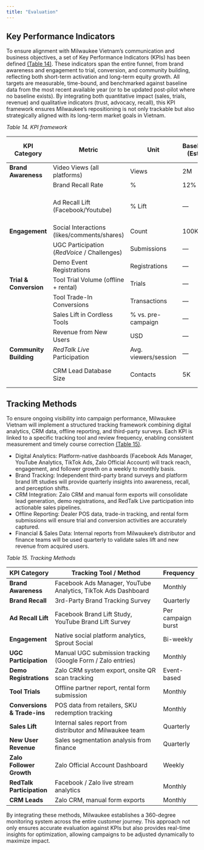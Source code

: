 ```yaml
---
title: "Evaluation"
---
```


## Key Performance Indicators

To ensure alignment with Milwaukee Vietnam’s communication and business objectives, a set of Key Performance Indicators (KPIs) has been defined [(Table 14)](#tb14). These indicators span the entire funnel, from brand awareness and engagement to trial, conversion, and community building, reflecting both short-term activation and long-term equity growth. All targets are measurable, time-bound, and benchmarked against baseline data from the most recent available year (or to be updated post-pilot where no baseline exists). By integrating both quantitative impact (sales, trials, revenue) and qualitative indicators (trust, advocacy, recall), this KPI framework ensures Milwaukee’s repositioning is not only trackable but also strategically aligned with its long-term market goals in Vietnam.

:::{#KPI}
<a id="tb14"></a>*Table 14. KPI framework*

| **KPI Category**     | **Metric**                                   | **Unit**        | **Baseline (Est.)** | **12-Month Target**                 |
|-----------------------|-----------------------------------------------|-----------------|---------------------|-------------------------------------|
| **Brand Awareness**   | Video Views (all platforms)                   | Views           | 2M                  | 10M+ total                          |
|                       | Brand Recall Rate                            | %               | 12%                 | ≥ 25%                               |
|                       | Ad Recall Lift (Facebook/Youtube)                       | % Lift          | —                   | +8–12% per campaign burst           |
| **Engagement**        | Social Interactions (likes/comments/shares)  | Count           | 100K                | 400K+ total                         |
|                       | UGC Participation (*RedVoice* / Challenges)  | Submissions     | —                   | ≥ 1,000                             |
|                       | Demo Event Registrations                     | Registrations   | —                   | ≥ 10,000                            |
| **Trial & Conversion**| Tool Trial Volume (offline + rental)         | Trials          | —                   | ≥ 15,000                            |
|                       | Tool Trade-In Conversions                    | Transactions    | —                   | ≥ 2,500                             |
|                       | Sales Lift in Cordless Tools                 | % vs. pre-campaign | —                | ≥ +30% YoY                          |
|                       | Revenue from New Users                       | USD             | —                   | ≥ $1.5M                             |
| **Community Building**| *RedTalk Live* Participation                 | Avg. viewers/session | —               | ≥ 3,000                             |
|                       | CRM Lead Database Size                       | Contacts        | 5K                  | ≥ 30K qualified leads               |

:::

## Tracking Methods

To ensure ongoing visibility into campaign performance, Milwaukee Vietnam will implement a structured tracking framework combining digital analytics, CRM data, offline reporting, and third-party surveys. Each KPI is linked to a specific tracking tool and review frequency, enabling consistent measurement and timely course correction [(Table 15)](#tb15).

- Digital Analytics: Platform-native dashboards (Facebook Ads Manager, YouTube Analytics, TikTok Ads, Zalo Official Account) will track reach, engagement, and follower growth on a weekly to monthly basis.
- Brand Tracking: Independent third-party brand surveys and platform brand lift studies will provide quarterly insights into awareness, recall, and perception shifts.
- CRM Integration: Zalo CRM and manual form exports will consolidate lead generation, demo registrations, and RedTalk Live participation into actionable sales pipelines.
- Offline Reporting: Dealer POS data, trade-in tracking, and rental form submissions will ensure trial and conversion activities are accurately captured.
- Financial & Sales Data: Internal reports from Milwaukee’s distributor and finance teams will be used quarterly to validate sales lift and new revenue from acquired users.

::: {tab-Tracking}
<a id="tb15"></a>*Table 15. Tracking Methods*

| **KPI Category**         | **Tracking Tool / Method**                                          | **Frequency**         |
|---------------------------|---------------------------------------------------------------------|-----------------------|
| **Brand Awareness**       | Facebook Ads Manager, YouTube Analytics, TikTok Ads Dashboard       | Monthly               |
| **Brand Recall**          | 3rd-Party Brand Tracking Survey                                     | Quarterly             |
| **Ad Recall Lift**        | Facebook Brand Lift Study, YouTube Brand Lift Survey                | Per campaign burst    |
| **Engagement**            | Native social platform analytics, Sprout Social                     | Bi-weekly             |
| **UGC Participation**     | Manual UGC submission tracking (Google Form / Zalo entries)         | Monthly               |
| **Demo Registrations**    | Zalo CRM system export, onsite QR scan tracking                     | Event-based           |
| **Tool Trials**           | Offline partner report, rental form submission                      | Monthly               |
| **Conversions & Trade-ins** | POS data from retailers, SKU redemption tracking                  | Monthly               |
| **Sales Lift**            | Internal sales report from distributor and Milwaukee team           | Quarterly             |
| **New User Revenue**      | Sales segmentation analysis from finance                            | Quarterly             |
| **Zalo Follower Growth**  | Zalo Official Account Dashboard                                     | Weekly                |
| **RedTalk Participation** | Facebook / Zalo live stream analytics                               | Monthly               |
| **CRM Leads**             | Zalo CRM, manual form exports                                       | Monthly               |

:::


By integrating these methods, Milwaukee establishes a 360-degree monitoring system across the entire customer journey. This approach not only ensures accurate evaluation against KPIs but also provides real-time insights for optimization, allowing campaigns to be adjusted dynamically to maximize impact.


